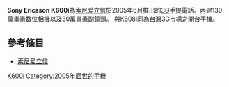 {{noteTA
|T=zh-hans:索尼爱立信K600i;zh-hk:Sony Ericsson K600i;zh-tw:Sony Ericsson K600i;
}}

{{Infobox Mobile
| name         = Sony Ericsson K600i
| image        = Sony Ericsson K600i, front, switched off.JPG
| screen       = 1.8英寸 176×220[[像素|像素]]<br />260,000色[[TFT|TFT]]彩屏
| ringtone     = 72和弦<br />支持[[MP3|MP3]]、[[MID|MID]]、[[AAC|AAC]]、[[AMR|AMR]]等格式
| memory       = 动态内存33MB
| networks     = [[WCDMA|WCDMA]]、[[GSM|GSM]] 900/1800/1900 MHz
| connectivity = [[USB|USB]]、[[紅外線|紅外線]]、[[藍牙|藍牙]]
| size         = 104.3×45×18.9 mm
| weight       = 115克
}}
'''Sony Ericsson K600i'''為[[索尼爱立信|索尼爱立信]]於2005年6月推出的[[3G|3G]]手提電話。內建130萬畫素數位相機以及30萬畫素副鏡頭。
與[[Sony_Ericsson_K608i|K608i]]同為[[台灣|台灣]]3G市場之開台手機。

== 參考條目 ==
*[[索尼爱立信|索尼爱立信]]

{{SEphones}}

[[Category:索尼愛立信手機|K600i]]
[[Category:2005年面世的手機|Category:2005年面世的手機]]


{{Mobile-stub}}